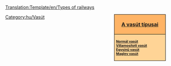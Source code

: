 <noinclude>[[Translation:Template/en/Types of railways]]</noinclude><div style="float:right; padding-left:12px; background:#ffffff;">
<div style="width:150px; border:1px solid #000000; background:#ffb466; padding:5px; -moz-border-radius-topleft:5px; -moz-border-radius-topright:5px; font-size: 12pt;">
<center><strong><font size="3">[[Main/hu/Vasút típusai|A vasút típusai]]</font></strong></center>
</div>
<div style="width:150px;  border:1px solid black; border-top-width: 0px; background:#ffd496; padding:5px; -moz-border-radius-bottomleft:5px; -moz-border-radius-bottomright:8px; font-size: 8pt;">
<strong>
[[Main/hu/Normál vasút|Normál vasút]]<br/>
[[Main/hu/Villamosított vasút|Villamosított vasút]]<br/>
[[Main/hu/Egysínű vasút|Egysínű vasút]]<br/>
[[Main/hu/Maglev vasút|Maglev vasút]]
</strong>
</div>
</div>
<includeonly>[[Category:hu/Vasút]]</includeonly>